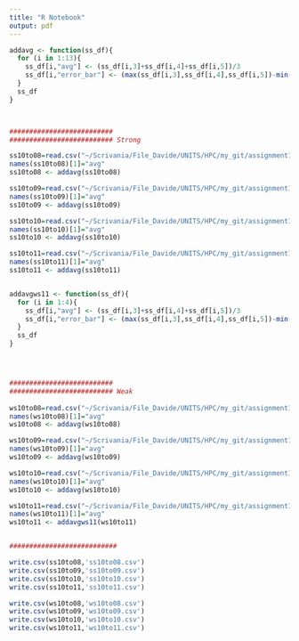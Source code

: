 ```yaml
---
title: "R Notebook"
output: pdf
---
```



```r
addavg <- function(ss_df){
  for (i in 1:13){
    ss_df[i,"avg"] <- (ss_df[i,3]+ss_df[i,4]+ss_df[i,5])/3
    ss_df[i,"error_bar"] <- (max(ss_df[i,3],ss_df[i,4],ss_df[i,5])-min(ss_df[i,3],ss_df[i,4],ss_df[i,5]))/2
  }
  ss_df
}



##########################
########################## Strong

ss10to08=read.csv("~/Scrivania/File_Davide/UNITS/HPC/my_git/assignment1/docs/strong-scalability-10to08.csv", header=TRUE, sep=",")
names(ss10to08)[1]="avg"
ss10to08 <- addavg(ss10to08)

ss10to09=read.csv("~/Scrivania/File_Davide/UNITS/HPC/my_git/assignment1/docs/strong-scalability-10to09.csv", header=TRUE, sep=",")
names(ss10to09)[1]="avg"
ss10to09 <- addavg(ss10to09)

ss10to10=read.csv("~/Scrivania/File_Davide/UNITS/HPC/my_git/assignment1/docs/strong-scalability-10to10.csv", header=TRUE, sep=",")
names(ss10to10)[1]="avg"
ss10to10 <- addavg(ss10to10)

ss10to11=read.csv("~/Scrivania/File_Davide/UNITS/HPC/my_git/assignment1/docs/strong-scalability-10to11.csv", header=TRUE, sep=",")
names(ss10to11)[1]="avg"
ss10to11 <- addavg(ss10to11)


addavgws11 <- function(ss_df){
  for (i in 1:4){
    ss_df[i,"avg"] <- (ss_df[i,3]+ss_df[i,4]+ss_df[i,5])/3
    ss_df[i,"error_bar"] <- (max(ss_df[i,3],ss_df[i,4],ss_df[i,5])-min(ss_df[i,3],ss_df[i,4],ss_df[i,5]))/2
  }
  ss_df
}




##########################
########################## Weak
  
ws10to08=read.csv("~/Scrivania/File_Davide/UNITS/HPC/my_git/assignment1/docs/weak-scalability-10to08.csv", header=TRUE, sep=",")
names(ws10to08)[1]="avg"
ws10to08 <- addavg(ws10to08)

ws10to09=read.csv("~/Scrivania/File_Davide/UNITS/HPC/my_git/assignment1/docs/weak-scalability-10to09.csv", header=TRUE, sep=",")
names(ws10to09)[1]="avg"
ws10to09 <- addavg(ws10to09)

ws10to10=read.csv("~/Scrivania/File_Davide/UNITS/HPC/my_git/assignment1/docs/weak-scalability-10to10.csv", header=TRUE, sep=",")
names(ws10to10)[1]="avg"
ws10to10 <- addavg(ws10to10)

ws10to11=read.csv("~/Scrivania/File_Davide/UNITS/HPC/my_git/assignment1/docs/weak-scalability-10to11.csv", header=TRUE, sep=",")
names(ws10to11)[1]="avg"
ws10to11 <- addavgws11(ws10to11)


###########################

write.csv(ss10to08,'ss10to08.csv')
write.csv(ss10to09,'ss10to09.csv')
write.csv(ss10to10,'ss10to10.csv')
write.csv(ss10to11,'ss10to11.csv')

write.csv(ws10to08,'ws10to08.csv')
write.csv(ws10to09,'ws10to09.csv')
write.csv(ws10to10,'ws10to10.csv')
write.csv(ws10to11,'ws10to11.csv')

```

